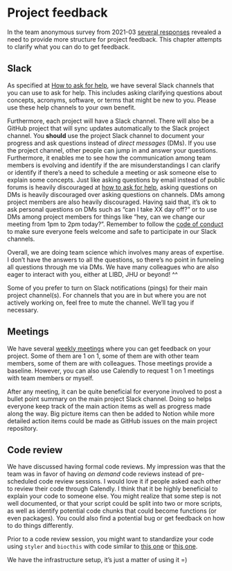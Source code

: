 # Project feedback

In the team anonymous survey from 2021-03 [several responses](https://lcolladotor.github.io/team_surveys/survey-2021-03.html#do-you-feel-you-have-enough-feedback-on-your-project) revealed a need to provide more structure for project feedback. This chapter attempts to clarify what you can do to get feedback.

## Slack

As specified at [How to ask for help](#how-to-ask-for-help), we have several Slack channels that you can use to ask for help. This includes asking clarifying questions about concepts, acronyms, software, or terms that might be new to you. Please use these help channels to your own benefit.

Furthermore, each project will have a Slack channel. There will also be a GitHub project that will sync updates automatically to the Slack project channel. You **should** use the project Slack channel to document your progress and ask questions instead of _direct messages_ (DMs). If you use the project channel, other people can jump in and answer your questions. Furthermore, it enables me to see how the communication among team members is evolving and identify if the are misunderstandings I can clarify or identify if there's a need to schedule a meeting or ask someone else to explain some concepts. Just like asking questions by email instead of public forums is heavily discouraged at [how to ask for help](#how-to-ask-for-help), asking questions on DMs is heavily discouraged over asking questions on channels. DMs among project members are also heavily discouraged. Having said that, it's ok to ask personal questions on DMs such as "can I take XX day off?" or to use DMs among project members for things like "hey, can we change our meeting from 1pm to 2pm today?". Remember to follow the [code of conduct](#code-of-conduct) to make sure everyone feels welcome and safe to participate in our Slack channels.

Overall, we are doing team science which involves many areas of expertise. I don't have the answers to all the questions, so there's no point in funneling all questions through me via DMs. We have many colleagues who are also eager to interact with you, either at LIBD, JHU or beyond! ^^

Some of you prefer to turn on Slack notifications (pings) for their main project channel(s). For channels that you are in but where you are not actively working on, feel free to mute the channel. We'll tag you if necessary.

## Meetings

We have several [weekly meetings](#team-meetings) where you can get feedback on your project. Some of them are 1 on 1, some of them are with other team members, some of them are with colleagues. Those meetings provide a baseline. However, you can also use Calendly to request 1 on 1 meetings with team members or myself.

After any meeting, it can be quite beneficial for everyone involved to post a bullet point summary on the main project Slack channel. Doing so helps everyone keep track of the main action items as well as progress made along the way. Big picture items can then be added to Notion while more detailed action items could be made as GitHub issues on the main project repository.

## Code review

We have discussed having formal code reviews. My impression was that the team was in favor of having _on demand_ code reviews instead of pre-scheduled code review sessions. I would love it if people asked each other to review their code through Calendly. I think that it be highly beneficial to explain your code to someone else. You might realize that some step is not well documented, or that your script could be split into two or more scripts, as well as identify potential code chunks that could become functions (or even packages). You could also find a potential bug or get feedback on how to do things differently.

Prior to a code review session, you might want to standardize your code using `styler` and `biocthis` with code similar to [this one](https://github.com/lcolladotor/biocthis/blob/master/dev/04_update.R#L15-L22) or [this one](https://github.com/LieberInstitute/spatialDLPFC/blob/main/analysis/02_marker_genes.R#L2-L5).

We have the infrastructure setup, it's just a matter of using it =)

